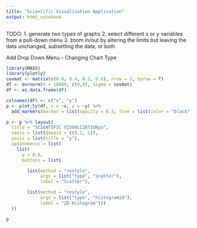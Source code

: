 ```yaml
---
title: "Scientific Visualization Application"
output: html_notebook
---
```

TODO:
1. generate two types of graphs
2. select different x or y variables from a pull-down menu
3. zoom in/out by altering the limits but leaving the data unchanged, subsetting the data, or both


Add Drop Down Menu - Changing Chart Type
```r
library(MASS)
library(plotly)
covmat <- matrix(c(0.8, 0.4, 0.3, 0.8), nrow = 2, byrow = T)
df <- mvrnorm(n = 10000, c(0,0), Sigma = covmat)
df <- as.data.frame(df)

colnames(df) <- c("x", "y")
p <- plot_ly(df, x = ~x, y = ~y) %>%
  add_markers(marker = list(opacity = 0.3, line = list(color = "black", width = 1)))

p <- p %>% layout(
  title = "SCIENTIFIC VISUALIZATIONyo",
  xaxis = list(domain = c(0.1, 1)),
  yaxis = list(title = "y"),
  updatemenus = list(
    list(
      y = 0.8,
      buttons = list(

        list(method = "restyle",
             args = list("type", "scatter"),
             label = "Scatter"),

        list(method = "restyle",
             args = list("type", "histogram2d"),
             label = "2D Histogram")))
  ))

p

```

